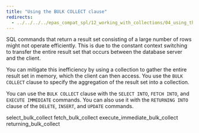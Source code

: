 ```yaml
---
title: "Using the BULK COLLECT clause"
redirects:
  - ../../../../epas_compat_spl/12_working_with_collections/04_using_the_bulk_collect_clause #generated for docs/epas/reorg-role-use-case-mode
---
```


<div id="using_the_bulk_collect_clause" class="registered_link"></div>

SQL commands that return a result set consisting of a large number of rows might not operate efficiently. This is due to the constant context switching to transfer the entire result set that occurs between the database server and the client. 

You can mitigate this inefficiency by using a collection to gather the entire result set in memory, which the client can then access. You use the `BULK COLLECT` clause to specify the aggregation of the result set into a collection.

You can use the `BULK COLLECT` clause with the `SELECT INTO`, `FETCH INTO`, and `EXECUTE IMMEDIATE` commands. You can also use it with the `RETURNING INTO` clause of the `DELETE`, `INSERT`, and `UPDATE` commands. 

<div class="toctree" maxdepth="3">

select_bulk_collect fetch_bulk_collect execute_immediate_bulk_collect returning_bulk_collect

</div>

